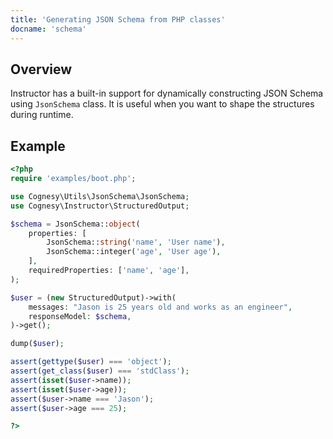```yaml
---
title: 'Generating JSON Schema from PHP classes'
docname: 'schema'
---
```


## Overview

Instructor has a built-in support for dynamically constructing JSON Schema using
`JsonSchema` class. It is useful when you want to shape the structures during
runtime.

## Example

```php
<?php
require 'examples/boot.php';

use Cognesy\Utils\JsonSchema\JsonSchema;
use Cognesy\Instructor\StructuredOutput;

$schema = JsonSchema::object(
    properties: [
        JsonSchema::string('name', 'User name'),
        JsonSchema::integer('age', 'User age'),
    ],
    requiredProperties: ['name', 'age'],
);

$user = (new StructuredOutput)->with(
    messages: "Jason is 25 years old and works as an engineer",
    responseModel: $schema,
)->get();

dump($user);

assert(gettype($user) === 'object');
assert(get_class($user) === 'stdClass');
assert(isset($user->name));
assert(isset($user->age));
assert($user->name === 'Jason');
assert($user->age === 25);

?>
```
